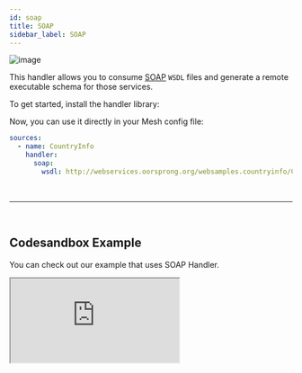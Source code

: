```yaml
---
id: soap
title: SOAP
sidebar_label: SOAP
---
```

![image](https://user-images.githubusercontent.com/20847995/79220083-0a1d3a00-7e5c-11ea-9ac5-855428121143.png)

This handler allows you to consume [SOAP](https://soapui.org) `WSDL` files and generate a remote executable schema for those services.

To get started, install the handler library:

<PackageInstall packages="@graphql-mesh/soap" />

Now, you can use it directly in your Mesh config file:

```yaml
sources:
  - name: CountryInfo
    handler:
      soap:
        wsdl: http://webservices.oorsprong.org/websamples.countryinfo/CountryInfoService.wso?WSDL
```



<p>&nbsp;</p>

------

<p>&nbsp;</p>


## Codesandbox Example

You can check out our example that uses SOAP Handler.

<iframe
     src="https://codesandbox.io/embed/github/Urigo/graphql-mesh/tree/master/examples/soap-country-info?fontsize=14&hidenavigation=1&theme=dark&module=%2F.meshrc.yml"
     style={{width:"100%", height:"500px", border:"0", borderRadius: "4px", overflow:"hidden"}}
     title="country-info-example"
     allow="geolocation; microphone; camera; midi; vr; accelerometer; gyroscope; payment; ambient-light-sensor; encrypted-media; usb"
     sandbox="allow-modals allow-forms allow-popups allow-scripts allow-same-origin"/>



<p>&nbsp;</p>

------

<p>&nbsp;</p>


## Config API Reference

{@import ../generated-markdown/SoapHandler.generated.md}
